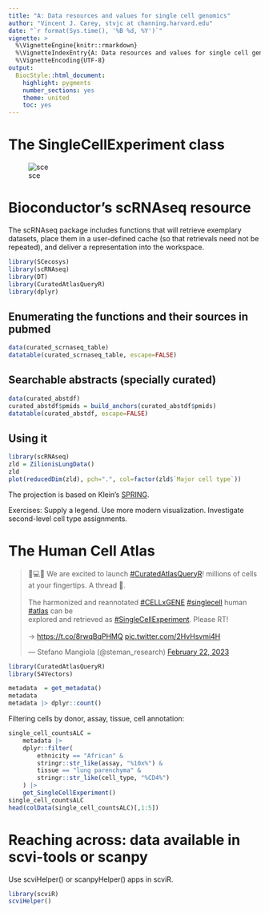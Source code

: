 ```yaml
---
title: "A: Data resources and values for single cell genomics"
author: "Vincent J. Carey, stvjc at channing.harvard.edu"
date: "`r format(Sys.time(), '%B %d, %Y')`"
vignette: >
  %\VignetteEngine{knitr::rmarkdown}
  %\VignetteIndexEntry{A: Data resources and values for single cell genomics}
  %\VignetteEncoding{UTF-8}
output:
  BiocStyle::html_document:
    highlight: pygments
    number_sections: yes
    theme: united
    toc: yes
---
```


# The SingleCellExperiment class

![sce](sceSchema.jpg)

# Bioconductor's scRNAseq resource

The scRNAseq package includes functions that will retrieve
exemplary datasets, place them in a user-defined cache (so that
retrievals need not be repeated), and deliver a representation
into the workspace.

```r
library(SCecosys)
library(scRNAseq)
library(DT)
library(CuratedAtlasQueryR)
library(dplyr)
```

## Enumerating the functions and their sources in pubmed

```r
data(curated_scrnaseq_table)
datatable(curated_scrnaseq_table, escape=FALSE)
```

## Searchable abstracts (specially curated)

```r
data(curated_abstdf)
curated_abstdf$pmids = build_anchors(curated_abstdf$pmids)
datatable(curated_abstdf, escape=FALSE)
```

## Using it

```r
library(scRNAseq)
zld = ZilionisLungData()
zld
plot(reducedDim(zld), pch=".", col=factor(zld$`Major cell type`))
```

The projection is based on
Klein's [SPRING](https://www.ncbi.nlm.nih.gov/pmc/articles/PMC6030950/).

Exercises: Supply a legend.  Use more modern visualization.  Investigate second-level cell type assignments.

# The Human Cell Atlas

<blockquote class="twitter-tweet"><p lang="en" dir="ltr">🧬💻🔥 We are excited to launch <a href="https://twitter.com/hashtag/CuratedAtlasQueryR?src=hash&amp;ref_src=twsrc%5Etfw">#CuratedAtlasQueryR</a>! millions of cells at your fingertips. A thread 🧵. <br><br>The harmonized and reannotated <a href="https://twitter.com/hashtag/CELLxGENE?src=hash&amp;ref_src=twsrc%5Etfw">#CELLxGENE</a> <a href="https://twitter.com/hashtag/singlecell?src=hash&amp;ref_src=twsrc%5Etfw">#singlecell</a> human <a href="https://twitter.com/hashtag/atlas?src=hash&amp;ref_src=twsrc%5Etfw">#atlas</a> can be <br>explored and retrieved as <a href="https://twitter.com/hashtag/SingleCellExperiment?src=hash&amp;ref_src=twsrc%5Etfw">#SingleCellExperiment</a>. Please RT!<br><br>-&gt; <a href="https://t.co/8rwqBqPHMQ">https://t.co/8rwqBqPHMQ</a> <a href="https://t.co/2HvHsvmi4H">pic.twitter.com/2HvHsvmi4H</a></p>&mdash; Stefano Mangiola (@steman_research) <a href="https://twitter.com/steman_research/status/1628518254993096705?ref_src=twsrc%5Etfw">February 22, 2023</a></blockquote> <script async src="https://platform.twitter.com/widgets.js" charset="utf-8"></script>

```r
library(CuratedAtlasQueryR)
library(S4Vectors)
```
```r
metadata  = get_metadata()
metadata
metadata |> dplyr::count()
```
Filtering cells by donor, assay, tissue, cell annotation:
```r
single_cell_countsALC = 
    metadata |>
    dplyr::filter(
        ethnicity == "African" &
        stringr::str_like(assay, "%10x%") &
        tissue == "lung parenchyma" &
        stringr::str_like(cell_type, "%CD4%")
    ) |>
    get_SingleCellExperiment()
single_cell_countsALC
head(colData(single_cell_countsALC)[,1:5])
```

# Reaching across: data available in scvi-tools or scanpy

Use scviHelper() or scanpyHelper() apps in scviR.

```r
library(scviR)
scviHelper()
```

